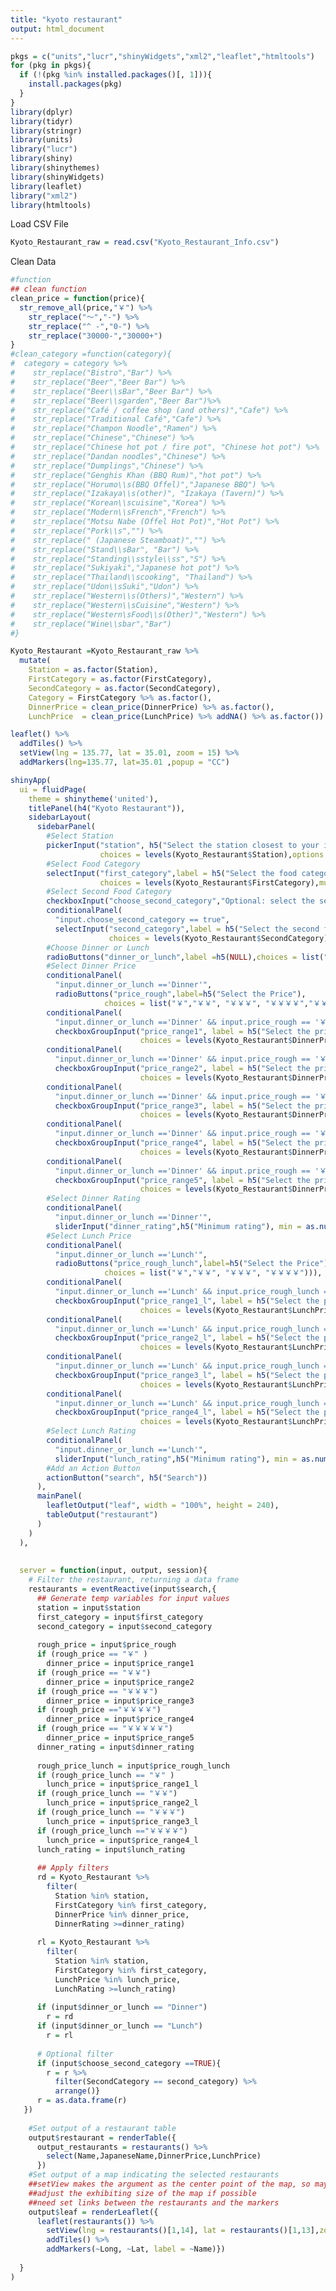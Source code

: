 ```yaml
---
title: "kyoto restaurant"
output: html_document
---
```

```r
pkgs = c("units","lucr","shinyWidgets","xml2","leaflet","htmltools")
for (pkg in pkgs){
  if (!(pkg %in% installed.packages()[, 1])){
    install.packages(pkg)
  }
}
library(dplyr)
library(tidyr)
library(stringr)
library(units)
library("lucr")
library(shiny)
library(shinythemes)
library(shinyWidgets)
library(leaflet)
library("xml2")
library(htmltools)
```

Load CSV File 
```r
Kyoto_Restaurant_raw = read.csv("Kyoto_Restaurant_Info.csv")
```

Clean Data
```r
#function
## clean function
clean_price = function(price){
  str_remove_all(price,"￥") %>% 
    str_replace("～","-") %>% 
    str_replace("^ -","0-") %>% 
    str_replace("30000-","30000+")
}
#clean_category =function(category){
#  category = category %>% 
#    str_replace("Bistro","Bar") %>%
#    str_replace("Beer","Beer Bar") %>%
#    str_replace("Beer\\sBar","Beer Bar") %>%
#    str_replace("Beer\\sgarden","Beer Bar")%>%
#    str_replace("Café / coffee shop (and others)","Cafe") %>% 
#    str_replace("Traditional Café","Cafe") %>%
#    str_replace("Champon Noodle","Ramen") %>% 
#    str_replace("Chinese","Chinese") %>% 
#    str_replace("Chinese hot pot / fire pot", "Chinese hot pot") %>% 
#    str_replace("Dandan noodles","Chinese") %>% 
#    str_replace("Dumplings","Chinese") %>% 
#    str_replace("Genghis Khan (BBQ Rum)","hot pot") %>% 
#    str_replace("Horumo\\s(BBQ Offel)","Japanese BBQ") %>% 
#    str_replace("Izakaya\\s(other)", "Izakaya (Tavern)") %>% 
#    str_replace("Korean\\scuisine","Korea") %>% 
#    str_replace("Modern\\sFrench","French") %>% 
#    str_replace("Motsu Nabe (Offel Hot Pot)","Hot Pot") %>% 
#    str_replace("Pork\\s","") %>% 
#    str_replace(" (Japanese Steamboat)","") %>% 
#    str_replace("Stand\\sBar", "Bar") %>% 
#    str_replace("Standing\\sstyle\\ss","S") %>% 
#    str_replace("Sukiyaki","Japanese hot pot") %>% 
#    str_replace("Thailand\\scooking", "Thailand") %>% 
#    str_replace("Udon\\sSuki","Udon") %>% 
#    str_replace("Western\\s(Others)","Western") %>% 
#    str_replace("Western\\sCuisine","Western") %>% 
#    str_replace("Western\sFood\\s(Other)","Western") %>% 
#    str_replace("Wine\\sbar","Bar")
#}

Kyoto_Restaurant =Kyoto_Restaurant_raw %>% 
  mutate(
    Station = as.factor(Station),
    FirstCategory = as.factor(FirstCategory),
    SecondCategory = as.factor(SecondCategory),
    Category = FirstCategory %>% as.factor(),
    DinnerPrice = clean_price(DinnerPrice) %>% as.factor(),
    LunchPrice  = clean_price(LunchPrice) %>% addNA() %>% as.factor())

leaflet() %>%
  addTiles() %>%
  setView(lng = 135.77, lat = 35.01, zoom = 15) %>%
  addMarkers(lng=135.77, lat=35.01 ,popup = "CC")
```

```r
shinyApp(
  ui = fluidPage(
    theme = shinytheme('united'),
    titlePanel(h4("Kyoto Restaurant")),
    sidebarLayout(
      sidebarPanel(
        #Select Station
        pickerInput("station", h5("Select the station closest to your ideal restaurant"),
                    choices = levels(Kyoto_Restaurant$Station),options = list(`actions-box` = TRUE),multiple = TRUE),
        #Select Food Category
        selectInput("first_category",label = h5("Select the food category"),
                    choices = levels(Kyoto_Restaurant$FirstCategory),multiple = TRUE),
        #Select Second Food Category
        checkboxInput("choose_second_category","Optional: select the second food category"),
        conditionalPanel(
          "input.choose_second_category == true",
          selectInput("second_category",label = h5("Select the second food cetegory"),
                      choices = levels(Kyoto_Restaurant$SecondCategory))),
        #Choose Dinner or Lunch
        radioButtons("dinner_or_lunch",label =h5(NULL),choices = list("Dinner","Lunch")),
        #Select Dinner Price
        conditionalPanel(
          "input.dinner_or_lunch =='Dinner'",
          radioButtons("price_rough",label=h5("Select the Price"),
                     choices = list("￥","￥￥", "￥￥￥", "￥￥￥￥","￥￥￥￥￥"))),
        conditionalPanel(
          "input.dinner_or_lunch =='Dinner' && input.price_rough == '￥'",
          checkboxGroupInput("price_range1", label = h5("Select the price range(JPY)"),
                             choices = levels(Kyoto_Restaurant$DinnerPrice)[1:2])),
        conditionalPanel(
          "input.dinner_or_lunch =='Dinner' && input.price_rough == '￥￥'",
          checkboxGroupInput("price_range2", label = h5("Select the price range(JPY)"), 
                             choices = levels(Kyoto_Restaurant$DinnerPrice)[c(5,7,9)])),
        conditionalPanel(
          "input.dinner_or_lunch =='Dinner' && input.price_rough == '￥￥￥'",
          checkboxGroupInput("price_range3", label = h5("Select the price range(JPY)"), 
                             choices = levels(Kyoto_Restaurant$DinnerPrice)[10:12])),
        conditionalPanel(
          "input.dinner_or_lunch =='Dinner' && input.price_rough == '￥￥￥￥'",
          checkboxGroupInput("price_range4", label = h5("Select the price range(JPY)"),
                             choices = levels(Kyoto_Restaurant$DinnerPrice)[3:4])),
        conditionalPanel(
          "input.dinner_or_lunch =='Dinner' && input.price_rough == '￥￥￥￥￥'",
          checkboxGroupInput("price_range5", label = h5("Select the price range(JPY)"), 
                             choices = levels(Kyoto_Restaurant$DinnerPrice)[c(6,8)])),
        #Select Dinner Rating
        conditionalPanel(
          "input.dinner_or_lunch =='Dinner'",
          sliderInput("dinner_rating",h5("Minimum rating"), min = as.numeric(3), max = as.numeric(4.16),value = 3.0)),
        #Select Lunch Price
        conditionalPanel(
          "input.dinner_or_lunch =='Lunch'",
          radioButtons("price_rough_lunch",label=h5("Select the Price"),
                     choices = list("￥","￥￥", "￥￥￥", "￥￥￥￥"))),
        conditionalPanel(
          "input.dinner_or_lunch =='Lunch' && input.price_rough_lunch == '￥'",
          checkboxGroupInput("price_range1_l", label = h5("Select the price range(JPY)"),
                             choices = levels(Kyoto_Restaurant$LunchPrice)[1:2])),
        conditionalPanel(
          "input.dinner_or_lunch =='Lunch' && input.price_rough_lunch == '￥￥'",
          checkboxGroupInput("price_range2_l", label = h5("Select the price range(JPY)"), 
                             choices = levels(Kyoto_Restaurant$LunchPrice)[5:7])),
        conditionalPanel(
          "input.dinner_or_lunch =='Lunch' && input.price_rough_lunch == '￥￥￥'",
          checkboxGroupInput("price_range3_l", label = h5("Select the price range(JPY)"), 
                             choices = levels(Kyoto_Restaurant$LunchPrice)[8:10])),
        conditionalPanel(
          "input.dinner_or_lunch =='Lunch' && input.price_rough_lunch == '￥￥￥￥'",
          checkboxGroupInput("price_range4_l", label = h5("Select the price range(JPY)"),
                             choices = levels(Kyoto_Restaurant$LunchPrice)[3:4])),
        #Select Lunch Rating
        conditionalPanel(
          "input.dinner_or_lunch =='Lunch'",
          sliderInput("lunch_rating",h5("Minimum rating"), min = as.numeric(3), max = as.numeric(4.11),value = 3.0)),
        #Add an Action Button
        actionButton("search", h5("Search"))
      ),
      mainPanel(
        leafletOutput("leaf", width = "100%", height = 240),
        tableOutput("restaurant")
      )
    )
  ),
  
  
  server = function(input, output, session){
    # Filter the restaurant, returning a data frame
    restaurants = eventReactive(input$search,{
      ## Generate temp variables for input values
      station = input$station
      first_category = input$first_category
      second_category = input$second_category
      
      rough_price = input$price_rough
      if (rough_price == "￥" )
        dinner_price = input$price_range1
      if (rough_price == "￥￥")
        dinner_price = input$price_range2
      if (rough_price == "￥￥￥")
        dinner_price = input$price_range3
      if (rough_price =="￥￥￥￥")
        dinner_price = input$price_range4
      if (rough_price == "￥￥￥￥￥")
        dinner_price = input$price_range5
      dinner_rating = input$dinner_rating
        
      rough_price_lunch = input$price_rough_lunch
      if (rough_price_lunch == "￥" )
        lunch_price = input$price_range1_l
      if (rough_price_lunch == "￥￥")
        lunch_price = input$price_range2_l
      if (rough_price_lunch == "￥￥￥")
        lunch_price = input$price_range3_l
      if (rough_price_lunch =="￥￥￥￥")
        lunch_price = input$price_range4_l
      lunch_rating = input$lunch_rating
      
      ## Apply filters
      rd = Kyoto_Restaurant %>% 
        filter(
          Station %in% station,
          FirstCategory %in% first_category,
          DinnerPrice %in% dinner_price,
          DinnerRating >=dinner_rating) 
      
      rl = Kyoto_Restaurant %>% 
        filter(
          Station %in% station,
          FirstCategory %in% first_category,
          LunchPrice %in% lunch_price,
          LunchRating >=lunch_rating) 
      
      if (input$dinner_or_lunch == "Dinner")
        r = rd
      if (input$dinner_or_lunch == "Lunch")
        r = rl
      
      # Optional filter
      if (input$choose_second_category ==TRUE){
        r = r %>% 
          filter(SecondCategory == second_category) %>% 
          arrange()}
      r = as.data.frame(r)
   })
    
    #Set output of a restaurant table
    output$restaurant = renderTable({
      output_restaurants = restaurants() %>% 
        select(Name,JapaneseName,DinnerPrice,LunchPrice)
      })
    #Set output of a map indicating the selected restaurants
    ##setView makes the argument as the center point of the map, so may adjustable to change
    ##adjust the exhibiting size of the map if possible
    ##need set links between the restaurants and the markers
    output$leaf = renderLeaflet({
      leaflet(restaurants()) %>%
        setView(lng = restaurants()[1,14], lat = restaurants()[1,13],zoom = 50) %>% 
        addTiles() %>%
        addMarkers(~Long, ~Lat, label = ~Name)})
    
  }
)
```



